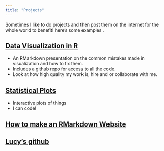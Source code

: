 ```yaml
---
title: "Projects"
---
```


Sometimes I like to do projects and then post them on the internet for the whole world to benefit!
here's some examples . 

## [Data Visualization in R](http://nickstrayer.me/visualization_in_r/)

- An RMarkdown presentation on the common mistakes made in visualization and how to fix them.
- Includes a github repo for access to all the code.
- Look at how high quality my work is, hire and or collaborate with me. 

## [Statistical Plots](http://bl.ocks.org/nstrayer/37a503dd1db369a8f7e3ce21757e19ee)

- Interactive plots of things
- I can code!

## [How to make an RMarkdown Website](http://nickstrayer.me/RMarkdown_Sites_tutorial/)

## [Lucy's github](https://github.com/LucyMcGowan/Example-RMarkdown-site)

